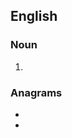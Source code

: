 {{also|air bases}}

==English==

===Noun===
{{head|en|noun plural form}}

# {{plural of|airbase|lang=en}}

===Anagrams===
* {{l|en|abaisers}}
* {{l|en|Arabises}}